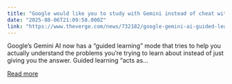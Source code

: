 ```yaml
---
title: "Google would like you to study with Gemini instead of cheat with it"
date: "2025-08-06T21:09:58.000Z"
link: "https://www.theverge.com/news/732182/google-gemini-ai-guided-learning-education"
---
```


Google’s Gemini AI now has a “guided learning” mode that tries to help you actually understand the problems you’re trying to learn about instead of just giving you the answer. Guided learning “acts as...

[Read more](https://www.theverge.com/news/732182/google-gemini-ai-guided-learning-education)
